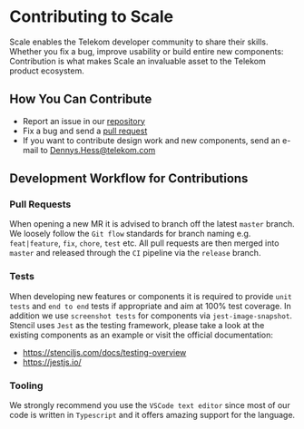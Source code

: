 
<Meta title="Community/Contributing to Scale" />

# Contributing to Scale

Scale enables the Telekom developer community to share their skills. Whether you fix a bug, improve usability or build entire new components: Contribution is what makes Scale an invaluable asset to the Telekom product ecosystem.

## How You Can Contribute

- Report an issue in our [repository](https://gitlab.com/scale-ds/scale-telekom)
- Fix a bug and send a [pull request](https://gitlab.com/scale-ds/scale-telekom)
- If you want to contribute design work and new components, send an e-mail to Dennys.Hess@telekom.com

## Development Workflow for Contributions

### Pull Requests

When opening a new MR it is advised to branch off the latest `master` branch. We loosely follow the `Git flow` standards for branch naming e.g. `feat|feature`, `fix`, `chore`, `test` etc. All pull requests are then merged into `master` and released through the `CI` pipeline via the `release` branch.

### Tests

When developing new features or components it is required to provide `unit tests` and `end to end` tests if appropriate and aim at 100% test coverage. In addition we use `screenshot tests` for components via `jest-image-snapshot`. Stencil uses `Jest` as the testing framework, please take a look at the existing components as an example or visit the official documentation:

- https://stenciljs.com/docs/testing-overview
- https://jestjs.io/

### Tooling

We strongly recommend you use the `VSCode text editor` since most of our code is written in `Typescript` and it offers amazing support for the language.
